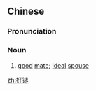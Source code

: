 ==Chinese==
{{zh-forms}}

===Pronunciation===
{{zh-pron
|m=hǎoqiú
|c=hou2 kau4
|mc=1,1
|oc=1,1;1,1
|cat=n
}}

===Noun===
{{zh-noun}}

# {{lb|zh|literary}} [[good]] [[mate]]; [[ideal]] [[spouse]]

[[zh:好逑]]